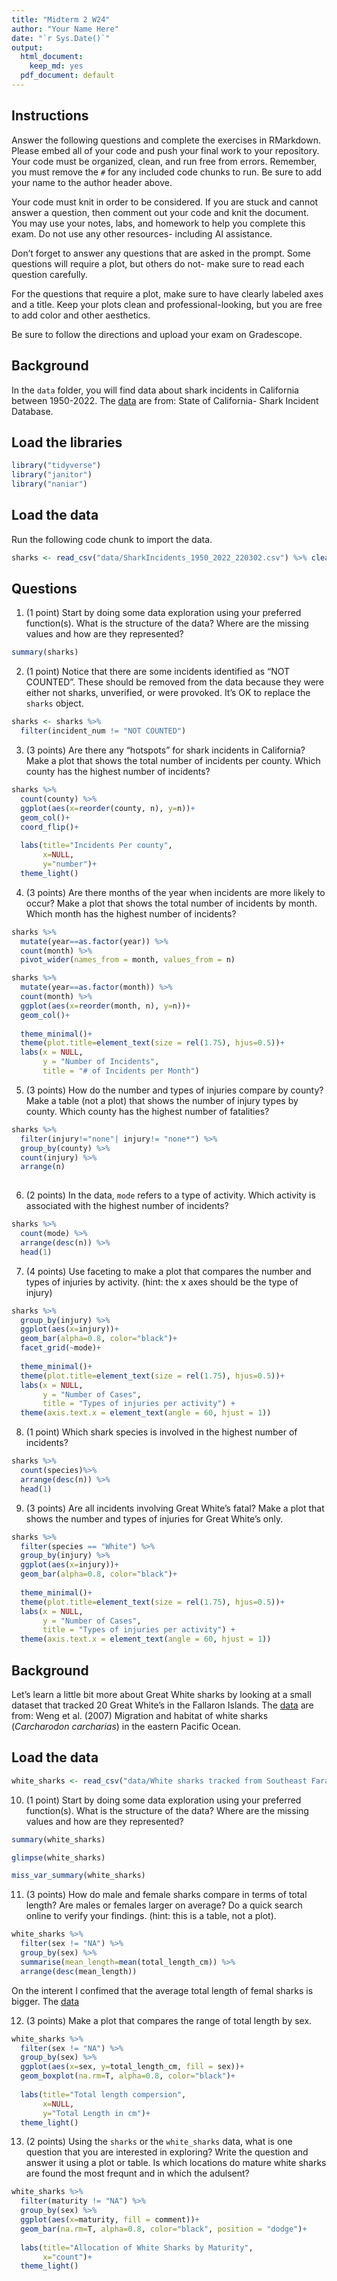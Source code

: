 ```yaml
---
title: "Midterm 2 W24"
author: "Your Name Here"
date: "`r Sys.Date()`"
output:
  html_document: 
    keep_md: yes
  pdf_document: default
---
```


## Instructions
Answer the following questions and complete the exercises in RMarkdown. Please embed all of your code and push your final work to your repository. Your code must be organized, clean, and run free from errors. Remember, you must remove the `#` for any included code chunks to run. Be sure to add your name to the author header above. 

Your code must knit in order to be considered. If you are stuck and cannot answer a question, then comment out your code and knit the document. You may use your notes, labs, and homework to help you complete this exam. Do not use any other resources- including AI assistance.  

Don't forget to answer any questions that are asked in the prompt. Some questions will require a plot, but others do not- make sure to read each question carefully.  

For the questions that require a plot, make sure to have clearly labeled axes and a title. Keep your plots clean and professional-looking, but you are free to add color and other aesthetics.  

Be sure to follow the directions and upload your exam on Gradescope.    

## Background
In the `data` folder, you will find data about shark incidents in California between 1950-2022. The [data](https://catalog.data.gov/dataset/shark-incident-database-california-56167) are from: State of California- Shark Incident Database.   

## Load the libraries
```r
library("tidyverse")
library("janitor")
library("naniar")
```

## Load the data
Run the following code chunk to import the data.
```r
sharks <- read_csv("data/SharkIncidents_1950_2022_220302.csv") %>% clean_names()
```

## Questions
1. (1 point) Start by doing some data exploration using your preferred function(s). What is the structure of the data? Where are the missing values and how are they represented? 
```r
summary(sharks)
```


2. (1 point) Notice that there are some incidents identified as "NOT COUNTED". These should be removed from the data because they were either not sharks, unverified, or were provoked. It's OK to replace the `sharks` object.
```r
sharks <- sharks %>%
  filter(incident_num != "NOT COUNTED")
```




3. (3 points) Are there any "hotspots" for shark incidents in California? Make a plot that shows the total number of incidents per county. Which county has the highest number of incidents?
```r
sharks %>%
  count(county) %>%
  ggplot(aes(x=reorder(county, n), y=n))+
  geom_col()+
  coord_flip()+
  
  labs(title="Incidents Per county",
       x=NULL,
       y="number")+
  theme_light()
```


4. (3 points) Are there months of the year when incidents are more likely to occur? Make a plot that shows the total number of incidents by month. Which month has the highest number of incidents?  

```r
sharks %>%
  mutate(year==as.factor(year)) %>%
  count(month) %>%
  pivot_wider(names_from = month, values_from = n)
```

```r
sharks %>%
  mutate(year==as.factor(month)) %>%
  count(month) %>%
  ggplot(aes(x=reorder(month, n), y=n))+
  geom_col()+
  
  theme_minimal()+
  theme(plot.title=element_text(size = rel(1.75), hjus=0.5))+
  labs(x = NULL,
       y = "Number of Incidents", 
       title = "# of Incidents per Month")
```


5. (3 points) How do the number and types of injuries compare by county? Make a table (not a plot) that shows the number of injury types by county. Which county has the highest number of fatalities?  
```r
sharks %>%
  filter(injury!="none"| injury!= "none*") %>%
  group_by(county) %>%
  count(injury) %>%
  arrange(n)
  
```


6. (2 points) In the data, `mode` refers to a type of activity. Which activity is associated with the highest number of incidents?
```r
sharks %>%
  count(mode) %>%
  arrange(desc(n)) %>%
  head(1)
```


7. (4 points) Use faceting to make a plot that compares the number and types of injuries by activity. (hint: the x axes should be the type of injury) 
```r
sharks %>%
  group_by(injury) %>%
  ggplot(aes(x=injury))+
  geom_bar(alpha=0.8, color="black")+
  facet_grid(~mode)+
  
  theme_minimal()+
  theme(plot.title=element_text(size = rel(1.75), hjus=0.5))+
  labs(x = NULL,
       y = "Number of Cases", 
       title = "Types of injuries per activity") +
  theme(axis.text.x = element_text(angle = 60, hjust = 1))
```


8. (1 point) Which shark species is involved in the highest number of incidents?  

```r
sharks %>%
  count(species)%>%
  arrange(desc(n)) %>%
  head(1)
```

9. (3 points) Are all incidents involving Great White's fatal? Make a plot that shows the number and types of injuries for Great White's only.  
```r
sharks %>%
  filter(species == "White") %>%
  group_by(injury) %>%
  ggplot(aes(x=injury))+
  geom_bar(alpha=0.8, color="black")+
  
  theme_minimal()+
  theme(plot.title=element_text(size = rel(1.75), hjus=0.5))+
  labs(x = NULL,
       y = "Number of Cases", 
       title = "Types of injuries per activity") +
  theme(axis.text.x = element_text(angle = 60, hjust = 1))
```


## Background
Let's learn a little bit more about Great White sharks by looking at a small dataset that tracked 20 Great White's in the Fallaron Islands. The [data](https://link.springer.com/article/10.1007/s00227-007-0739-4) are from: Weng et al. (2007) Migration and habitat of white sharks (_Carcharodon carcharias_) in the eastern Pacific Ocean.

## Load the data
```r
white_sharks <- read_csv("data/White sharks tracked from Southeast Farallon Island, CA, USA, 1999 2004.csv", na = c("?", "n/a")) %>% clean_names()
```

10. (1 point) Start by doing some data exploration using your preferred function(s). What is the structure of the data? Where are the missing values and how are they represented?
```r
summary(white_sharks)
```

```r
glimpse(white_sharks)
```

```r
miss_var_summary(white_sharks)
```




11. (3 points) How do male and female sharks compare in terms of total length? Are males or females larger on average? Do a quick search online to verify your findings. (hint: this is a table, not a plot).  
```r
white_sharks %>%
  filter(sex != "NA") %>%
  group_by(sex) %>%
  summarise(mean_length=mean(total_length_cm)) %>% 
  arrange(desc(mean_length))
```

On the interent I confimed that the average total length of femal sharks is bigger.
The [data](https://ocean.si.edu/ocean-life/sharks-rays/how-big-are-great-white-sharks#:~:text=That's%20the%20size%20of%20the,males%20reach%2011%2D13%20feet.)


12. (3 points) Make a plot that compares the range of total length by sex.
```r
white_sharks %>%
  filter(sex != "NA") %>%
  group_by(sex) %>%
  ggplot(aes(x=sex, y=total_length_cm, fill = sex))+
  geom_boxplot(na.rm=T, alpha=0.8, color="black")+
  
  labs(title="Total length compersion",
       x=NULL,
       y="Total Length in cm")+
  theme_light()
```


13. (2 points) Using the `sharks` or the `white_sharks` data, what is one question that you are interested in exploring? Write the question and answer it using a plot or table.
Is which locations do mature white sharks are found the most frequnt and in which the adulsent?
```r
white_sharks %>%
  filter(maturity != "NA") %>%
  group_by(sex) %>%
  ggplot(aes(x=maturity, fill = comment))+
  geom_bar(na.rm=T, alpha=0.8, color="black", position = "dodge")+
  
  labs(title="Allocation of White Sharks by Maturity",
       x="count")+
  theme_light()
```




